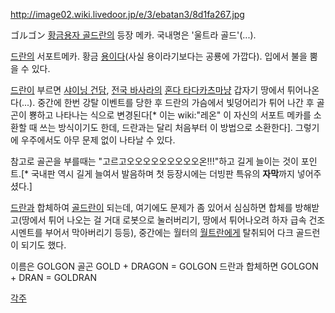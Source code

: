 http://image02.wiki.livedoor.jp/e/3/ebatan3/8d1fa267.jpg

ゴルゴン
[[황금용자 골드란]]의 등장 메카. 국내명은 '울트라 골드'(...).

[[드란]]의 서포트메카. 황금 [[용]]이다(사실 용이라기보다는 공룡에 가깝다). 입에서 불을 뿜을 수 있다.

[[드란]]이 부르면 [[샤이닝 건담]], [[전국 바사라]]의 [[혼다 타다카츠]]마냥 갑자기 땅에서 튀어나온다(...). 중간에 한번 강탈 이벤트를 당한 후 드란의 가슴에서 빛덩어리가 튀어 나간 후 골곤이 뿅하고 나타나는 식으로 변경된다[* 이는 wiki:"레온" 이 자신의 서포트 메카를 소환할 때 쓰는 방식이기도 한데, 드란과는 달리 처음부터 이 방법으로 소환한다]. 그렇기에 우주에서도 아무 문제 없이 나타날 수 있다.

참고로 골곤을 부를때는 "고르고오오오오오오오오오온!!!"하고 길게 늘이는 것이 포인트.[* 국내판 역시 길게 늘여서 발음하며 첫 등장시에는 더빙판 특유의 '''자막'''까지 넣어주셨다.]

[[드란]]과 합체하여 [[골드란]]이 되는데, 여기에도 문제가 좀 있어서 심심하면 합체를 방해받고(땅에서 튀어 나오는 걸 거대 로봇으로 눌러버리기, 땅에서 튀어나오려 하자 급속 건조 시멘트를 부어서 막아버리기 등등), 중간에는 월터의 [[월트란]]에게 탈취되어 다크 골드런이 되기도 했다.

이름은 GOLGON 골곤
GOLD + DRAGON = GOLGON
드란과 합체하면
GOLGON + DRAN = GOLDRAN

[[각주]]
